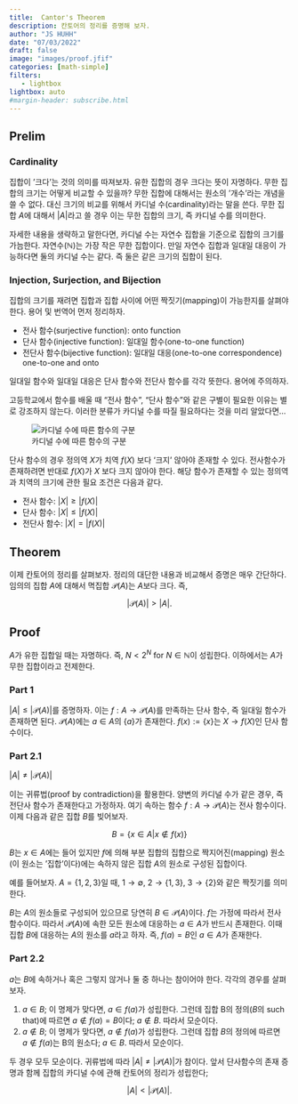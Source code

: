 ```yaml
---
title:  Cantor's Theorem
description: 칸토어의 정리를 증명해 보자.  
author: "JS HUHH"
date: "07/03/2022"
draft: false
image: "images/proof.jfif"
categories: [math-simple]
filters:
   - lightbox
lightbox: auto
#margin-header: subscribe.html
---
```


## Prelim

### Cardinality
집합이 '크다'는 것의 의미를 따져보자. 유한 집합의 경우 크다는 뜻이 자명하다. 무한 집합의 크기는 어떻게 비교할 수 있을까? 무한 집합에 대해서는 원소의 '개수'라는 개념을 쓸 수 없다. 대신 크기의 비교를 위해서 카디널 수(cardinality)라는 말을 쓴다. 무한 집합 $A$에 대해서 $|A|$라고 쓸 경우 이는 무한 집합의 크기, 즉 카디널 수를 의미한다. 

자세한 내용을 생략하고 말한다면, 카디널 수는 자연수 집합을 기준으로 집합의 크기를 가늠한다. 자연수($\mathbb N$)는 가장 작은 무한 집합이다. 만일 자연수 집합과 일대일 대응이 가능하다면 둘의 카디널 수는 같다. 즉 둘은 같은 크기의 집합이 된다. 

### Injection, Surjection, and Bijection 

집합의 크기를 재려면 집합과 집합 사이에 어떤 짝짓기(mapping)이 가능한지를 살펴야 한다. 용어 및 번역어 먼저 정리하자. 

- 전사 함수(surjective function): onto function
- 단사 함수(injective function): 일대일 함수(one-to-one function)
- 전단사 함수(bijective function): 일대일 대응(one-to-one correspondence) one-to-one and onto 

일대일 함수와 일대일 대응은 단사 함수와 전단사 함수를 각각 뜻한다. 용어에 주의하자.  

:::{.column-margin}
고등학교에서 함수를 배울 때 "전사 함수", "단사 함수"와 같은 구별이 필요한 이유는 별로 강조하지 않는다. 이러한 분류가 카디널 수를 따질 필요하다는 것을 미리 알았다면... 
:::

::: {layout="[-25, 50, -25]"  layout-valign="bottom"}
![카디널 수에 따른 함수의 구분](images/four-functions.png)
:::

단사 함수의 경우 정의역 $X$가 치역 $f(X)$ 보다 '크지' 않아야 존재할 수 있다. 전사함수가 존재하려면 반대로 $f(X)$가 $X$ 보다 크지 않아야 한다. 해당 함수가 존재할 수 있는 정의역과 치역의 크기에 관한 필요 조건은 다음과 같다.  

- 전사 함수: $|X| \geq |f(X)|$
- 단사 함수: $|X| \leq |f(X)|$
- 전단사 함수: $|X| = |f(X)|$

## Theorem 

이제 칸토어의 정리를 살펴보자. 정리의 대단한 내용과 비교해서 증명은 매우 간단하다. 임의의 집합 $A$에 대해서 멱집합 $\mathcal P (A)$는 $A$보다 크다. 즉, 

$$
|\mathcal P(A)| > |A|.
$$

## Proof 

$A$가 유한 집합일 때는 자명하다. 즉, $N < 2^N$ for $N \in \mathbb N$이 성립한다. 이하에서는 $A$가 무한 집합이라고 전제한다. 

### Part 1 

$|A| \leq |\mathcal P (A)|$를 증명하자. 이는 $f: A \to \mathcal P(A)$를 만족하는 단사 함수, 즉 일대일 함수가 존재하면 된다. $\mathcal P(A)$에는 $a \in A$의 $\{ a \}$가 존재한다. $f(x) := \{ x \}$는 $X \to f(X)$인 단사 함수이다.  

### Part 2.1
$|A| \neq |\mathcal P (A)|$

이는 귀류법(proof by contradiction)을 활용한다. 양변의 카디널 수가 같은 경우, 즉 전단사 함수가 존재한다고 가정하자. 여기 속하는 함수 $f: A \to \mathcal P(A)$는 전사 함수이다. 이제 다음과 같은 집합 $B$를 빚어보자. 

$$
B = \{ x \in A| x \notin f(x) \}
$$

$B$는 $x \in A$에는 들어 있지만 $f$에 의해 부분 집합의 집합으로 짝지어진(mapping) 원소(이 원소는 '집합'이다)에는 속하지 않은 집합 $A$의 원소로 구성된 집합이다. 

:::{.column-margin}
예를 들어보자. $A = \{1,2,3\}$일 때, $1 \to \emptyset$, $2 \to \{ 1, 3\}$, $3 \to \{ 2\}$와 같은 짝짓기를 의미한다. 
:::

$B$는 $A$의 원소들로 구성되어 있으므로 당연히 $B \in \mathcal P(A)$이다. $f$는 가정에 따라서 전사 함수이다. 따라서 $\mathcal P(A)$에 속한 모든 원소에 대응하는 $a \in A$가 반드시 존재한다. 이때 집합 $B$에 대응하는 $A$의 원소를 $a$라고 하자. 즉, $f(a) = B$인 $a \in A$가 존재한다.  

### Part 2.2

$a$는 $B$에 속하거나 혹은 그렇지 않거나 둘 중 하나는 참이어야 한다. 각각의 경우를 살펴보자. 

1. $a \in B$; 이 명제가 맞다면, $a \in f(a)$가 성립한다. 그런데 집합 B의 정의($B$의 such that)에 따르면 $a \notin f(a) = B$이다; $a \notin B.$ 따라서 모순이다. 
2. $a \notin B$; 이 명제가 맞다면, $a \notin f(a)$가 성립한다. 그런데 집합 $B$의 정의에 따르면 $a \notin f(a)$는 B의 원소다; $a \in B.$ 따라서 모순이다.

두 경우 모두 모순이다. 귀류법에 따라 $|A| \neq |\mathcal P(A)|$가 참이다. 앞서 단사함수의 존재 증명과 함께 집합의 카디널 수에 관해 칸토어의 정리가 성립한다; 

$$
|A| < |\mathcal P (A)|.
$$
